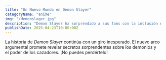 ```yaml
---
title: "Un Nuevo Mundo en Demon Slayer"
categoryName: "anime"
img: "/demonslager.jpg"
description: "Demon Slayer ha sorprendido a sus fans con la inclusión de un nuevo arco que cambia todo lo conocido."
publishDate: 2025-04-23T19:00:00Z
---
```

La historia de *Demon Slayer* continúa con un giro inesperado. El nuevo arco argumental promete revelar secretos sorprendentes sobre los demonios y el poder de los cazadores. ¡No puedes perdértelo!
